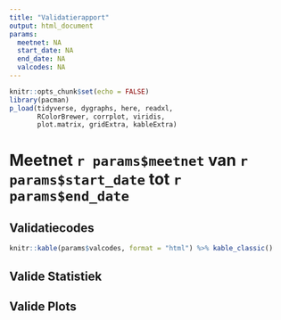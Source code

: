 ```yaml
---
title: "Validatierapport"
output: html_document
params:
  meetnet: NA
  start_date: NA
  end_date: NA
  valcodes: NA
---
```


```r
knitr::opts_chunk$set(echo = FALSE)
library(pacman)
p_load(tidyverse, dygraphs, here, readxl,
       RColorBrewer, corrplot, viridis,
       plot.matrix, gridExtra, kableExtra)
```

# Meetnet `r params$meetnet` van `r params$start_date` tot `r params$end_date`

## Validatiecodes

```r
knitr::kable(params$valcodes, format = "html") %>% kable_classic()
```

## Valide Statistiek

## Valide Plots